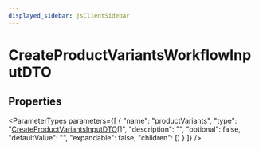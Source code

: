 ```yaml
---
displayed_sidebar: jsClientSidebar
---
```



# CreateProductVariantsWorkflowInputDTO

## Properties

<ParameterTypes parameters={[
  {
    "name": "productVariants",
    "type": "[CreateProductVariantsInputDTO](internal.internal-1.WorkflowTypes.ProductWorkflow.CreateProductVariantsInputDTO.mdx)[]",
    "description": "",
    "optional": false,
    "defaultValue": "",
    "expandable": false,
    "children": []
  }
]} />
